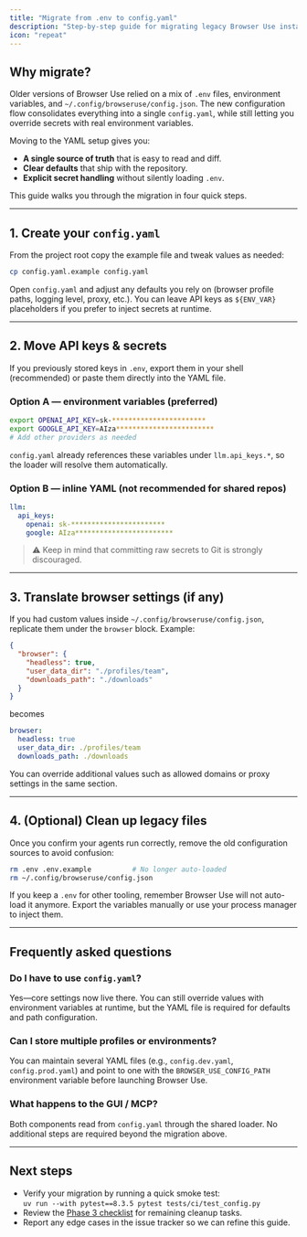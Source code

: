 ```yaml
---
title: "Migrate from .env to config.yaml"
description: "Step-by-step guide for migrating legacy Browser Use installations to the YAML-based configuration."
icon: "repeat"
---
```


## Why migrate?

Older versions of Browser Use relied on a mix of `.env` files, environment variables, and `~/.config/browseruse/config.json`. The new configuration flow consolidates everything into a single `config.yaml`, while still letting you override secrets with real environment variables.

Moving to the YAML setup gives you:

- **A single source of truth** that is easy to read and diff.
- **Clear defaults** that ship with the repository.
- **Explicit secret handling** without silently loading `.env`.

This guide walks you through the migration in four quick steps.

---

## 1. Create your `config.yaml`

From the project root copy the example file and tweak values as needed:

```bash copy
cp config.yaml.example config.yaml
```

Open `config.yaml` and adjust any defaults you rely on (browser profile paths, logging level, proxy, etc.). You can leave API keys as `${ENV_VAR}` placeholders if you prefer to inject secrets at runtime.

---

## 2. Move API keys & secrets

If you previously stored keys in `.env`, export them in your shell (recommended) or paste them directly into the YAML file.

### Option A — environment variables (preferred)

```bash copy
export OPENAI_API_KEY=sk-***********************
export GOOGLE_API_KEY=AIza************************
# Add other providers as needed
```

`config.yaml` already references these variables under `llm.api_keys.*`, so the loader will resolve them automatically.

### Option B — inline YAML (not recommended for shared repos)

```yaml copy
llm:
  api_keys:
    openai: sk-***********************
    google: AIza************************
```

> ⚠️  Keep in mind that committing raw secrets to Git is strongly discouraged.

---

## 3. Translate browser settings (if any)

If you had custom values inside `~/.config/browseruse/config.json`, replicate them under the `browser` block. Example:

```json title="Old config.json snippet"
{
  "browser": {
    "headless": true,
    "user_data_dir": "./profiles/team",
    "downloads_path": "./downloads"
  }
}
```

becomes

```yaml title="New config.yaml snippet"
browser:
  headless: true
  user_data_dir: ./profiles/team
  downloads_path: ./downloads
```

You can override additional values such as allowed domains or proxy settings in the same section.

---

## 4. (Optional) Clean up legacy files

Once you confirm your agents run correctly, remove the old configuration sources to avoid confusion:

```bash copy
rm .env .env.example          # No longer auto-loaded
rm ~/.config/browseruse/config.json
```

If you keep a `.env` for other tooling, remember Browser Use will not auto-load it anymore. Export the variables manually or use your process manager to inject them.

---

## Frequently asked questions

### Do I have to use `config.yaml`?

Yes—core settings now live there. You can still override values with environment variables at runtime, but the YAML file is required for defaults and path configuration.

### Can I store multiple profiles or environments?

You can maintain several YAML files (e.g., `config.dev.yaml`, `config.prod.yaml`) and point to one with the `BROWSER_USE_CONFIG_PATH` environment variable before launching Browser Use.

### What happens to the GUI / MCP?

Both components read from `config.yaml` through the shared loader. No additional steps are required beyond the migration above.

---

## Next steps

- Verify your migration by running a quick smoke test:  
  `uv run --with pytest==8.3.5 pytest tests/ci/test_config.py`
- Review the [Phase 3 checklist](/phase3-plan) for remaining cleanup tasks.
- Report any edge cases in the issue tracker so we can refine this guide.
